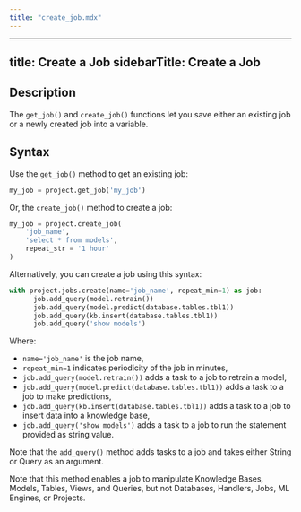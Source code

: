 ```yaml
---
title: "create_job.mdx"
---
```


---
title: Create a Job
sidebarTitle: Create a Job
---

## Description

The `get_job()` and `create_job()` functions let you save either an existing job or a newly created job into a variable.

## Syntax

Use the `get_job()` method to get an existing job:

```python
my_job = project.get_job('my_job')
```

Or, the `create_job()` method to create a job:

```python
my_job = project.create_job(
    'job_name',
    'select * from models',
    repeat_str = '1 hour'
)
```

Alternatively, you can create a job using this syntax:

```python
with project.jobs.create(name='job_name', repeat_min=1) as job:
      job.add_query(model.retrain())
      job.add_query(model.predict(database.tables.tbl1))
      job.add_query(kb.insert(database.tables.tbl1))
      job.add_query('show models')
```

Where:

- `name='job_name'` is the job name,
- `repeat_min=1` indicates periodicity of the job in minutes,
- `job.add_query(model.retrain())` adds a task to a job to retrain a model,
- `job.add_query(model.predict(database.tables.tbl1))` adds a task to a job to make predictions,
- `job.add_query(kb.insert(database.tables.tbl1))` adds a task to a job to insert data into a knowledge base,
- `job.add_query('show models')` adds a task to a job to run the statement provided as string value.

Note that the `add_query()` method adds tasks to a job and takes either String or Query as an argument.

Note that this method enables a job to manipulate Knowledge Bases, Models, Tables, Views, and Queries, but not Databases, Handlers, Jobs, ML Engines, or Projects.
